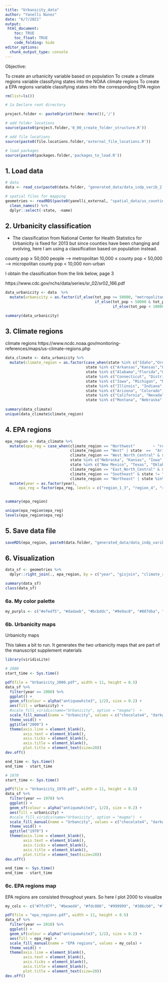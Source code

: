 ```yaml
---
title: "Urbanicity_data"
author: "Yanelli Nunez"
date: "6/7/2021"
output:
 html_document:
    toc: TRUE
    toc_float: TRUE
    code_folding: hide
editor_options: 
  chunk_output_type: console
---
```


Objective:

To create an urbanicity variable based on population
To create a climate regions variable classifying states into the NOAA climate regions
To create a EPA regions variable classifying states into the corresponding EPA region


```r

rm(list=ls())

# 1a Declare root directory

project.folder <- paste0(print(here::here()),'/')

# add folder locations
source(paste0(project.folder,'0_00_create_folder_structure.R'))

# add file locations
source(paste0(file.locations.folder,'external_file_locations.R'))

# load packages
source(paste0(packages.folder,'packages_to_load.R'))


```

## 1. Load data

```r


# data
data <- read_csv(paste0(data.folder, "generated_data/data_indp_varib_2.csv")) 

# spatial files for mapping 
geometries <- readRDS(paste0(yanelli_external, "spatial_data/us_counties_over_time_sf.rds")) %>%
  clean_names() %>%
  dplyr::select(-state, -name) 

```


## 2. Urbanicity classification

- The classification from National Center for Health Statistics for Urbanicity is fixed for 2013 but since counties have been changing and evolving, here I am using a classification based on population instead. 

county pop ≥ 50,000 people --> metropolitan
10,000 ≤ county pop < 50,000 --> micropolitan
county pop < 10,000 non-urban

I obtain the classification from the link below, page 3

https://www.cdc.gov/nchs/data/series/sr_02/sr02_166.pdf


```r

data_urbanicity <- data  %>%
  mutate(urbanicity = as.factor(if_else(tot_pop >= 50000, "metropolitan",
                                        if_else(tot_pop < 50000 & tot_pop >= 10000, "micropolitan",
                                                if_else(tot_pop < 10000, "non-urban", "metropolitan")))))

summary(data_urbanicity)

```

## 3. Climate regions

climate regions https://www.ncdc.noaa.gov/monitoring-references/maps/us-climate-regions.php

```r

data_climate <- data_urbanicity %>%
  mutate(climate_region = as.factor(case_when(state %in% c("Idaho","Oregon","Washington") ~ "Northwest",
                                    state %in% c("Arkansas","Kansas","Louisiana","Mississippi","Oklahoma","Texas") ~ "South",
                                    state %in% c("Alabama","Florida","Georgia", "North Carolina", "South Carolina", "Virginia") ~ "Southeast",
                                    state %in% c("Connecticut", "District Of Columbia", "Delaware", "Maine", "Maryland", "Massachusetts", "New Hampshire", "New Jersey", "New York", "Pennsylvania", "Rhode Island", "Vermont") ~ "Northeast",
                                    state %in% c("Iowa", "Michigan", "Minnesota", "Wisconsin") ~ "East_North_Central",
                                    state %in% c("Illinois", "Indiana", "Kentucky", "Missouri", "Ohio", "Tennessee", "West Virginia") ~ "Central",
                                    state %in% c("Arizona", "Colorado", "New Mexico", "Utah") ~ "Southwest",
                                    state %in% c("California", "Nevada") ~ "West",
                                    state %in% c("Montana", "Nebraska", "North Dakota", "South Dakota", "Wyoming") ~ "West_North_Central")))
                                    
summary(data_climate)
unique(data_climate$climate_region)

```

## 4. EPA regions

```r

epa_region <- data_climate %>%
  mutate(epa_reg = case_when(climate_region == "Northwest"        ~ "region_10",
                             climate_region == "West" | state  ==  "Arizona" ~ "region_9",
                             climate_region == "West_North_Central" & state != "Nebraska" | state %in% c("Utah", "Colorado") ~ "region_8",
                             state %in% c("Nebraska", "Kansas", "Iowa", "Missouri") ~ "region_7",
                             state %in% c("New Mexico", "Texas", "Oklahoma", "Arkansas", "Louisiana") ~ "region_6",
                             climate_region == "East_North_Central" & state != "Iowa" | state %in% c("Illinois", "Ohio", "Indiana") ~ "region_5",
                             climate_region == "Southeast" & state != "Virginia" | state %in% c("Mississippi", "Tennessee", "Kentucky")  ~ "region_4",
                             climate_region == "Northeast" | state %in% c("Virginia", "West Virginia") ~ "region_1_3")) %>%
  mutate(year = as.factor(year), 
      epa_reg = factor(epa_reg, levels = c("region_1_3", "region_4", "region_5", "region_6", "region_7", "region_8", "region_9", "region_10")))


summary(epa_region)

unique(epa_region$epa_reg)
levels(epa_region$epa_reg)
```

## 5. Save data file 

```r

saveRDS(epa_region, paste0(data.folder, "generated_data/data_indp_varib_3.rds")) 

```

## 6. Visualization

```r

data_sf <- geometries %>%
  dplyr::right_join(., epa_region, by = c("year", "gisjoin", "climate_region"))

summary(data_sf)
class(data_sf)
```

### 6a. My color palette 

```r

my_purpls <- c("#efedf5", "#dadaeb", "#bcbddc", "#9e9ac8", "#807dba", "#6a51a3", "#54278f", "#3f007d", "#1D0633", "#000000")

```

### 6b. Urbanicity maps

Urbanicity maps

This takes a bit to run. It generates the two urbanicity maps that are part of the manuscript supplement materials

```r

library(viridisLite)

# 2000
start_time <- Sys.time()    

pdf(file = "Urbanicity_2000.pdf", width = 11, height = 8.5)
data_sf %>%
  filter(year == 2000) %>%
  ggplot() +
  geom_sf(colour = alpha("antiquewhite3", 1/2), size = 0.2) +
  aes(fill = urbanicity) +
  #scale_fill_viridis(name="Urbanicity", option = "magma")  +
  scale_fill_manual(name = "Urbancity", values = c("chocolate4", "darkgoldenrod3", "chartreuse4")) +
  theme_void() +
  ggtitle("2000") +
  theme(axis.line = element_blank(), 
        axis.text = element_blank(),
        axis.ticks = element_blank(), 
        axis.title = element_blank(),
        plot.title = element_text(size=20)) 
dev.off()

end_time <- Sys.time()
end_time - start_time  

# 1970
start_time <- Sys.time()    

pdf(file = "Urbanicity_1970.pdf", width = 11, height = 8.5)
data_sf %>%
  filter(year == 1970) %>%
  ggplot() +
  geom_sf(colour = alpha("antiquewhite3", 1/2), size = 0.2) +
  aes(fill = urbanicity) +
  #scale_fill_viridis(name="Urbanicity", option = "magma")  +
  scale_fill_manual(name = "Urbancity", values = c("chocolate4", "darkgoldenrod3", "chartreuse4")) +
  theme_void() +
  ggtitle("1970") +
  theme(axis.line = element_blank(), 
        axis.text = element_blank(),
        axis.ticks = element_blank(), 
        axis.title = element_blank(),
        plot.title = element_text(size=20)) 
dev.off()

end_time <- Sys.time()
end_time - start_time  
```


### 6c. EPA regions map

EPA regions are consisted throughout years. So here I plot 2000 to visualize

```r

my_cols <- c("#7fc97f", "#beaed4", "#fdc086", "#999999", "#386cb0", "#f0027f", "#bf5b17", "#377eb8", "#a65628")

pdf(file = "epa_regions.pdf", width = 11, height = 8.5)
data_sf %>%
  filter(year == 2010) %>%
  ggplot() +
  geom_sf(colour = alpha("antiquewhite3", 1/2), size = 0.2) +
  aes(fill = epa_reg) +
  scale_fill_manual(name = "EPA regions", values = my_cols) +
  theme_void() +
  theme(axis.line = element_blank(), 
        axis.text = element_blank(),
        axis.ticks = element_blank(), 
        axis.title = element_blank(),
        plot.title = element_text(size=20)) 
dev.off()

```

